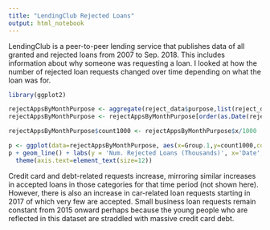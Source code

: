 ```yaml
---
title: "LendingClub Rejected Loans"
output: html_notebook
---
```


LendingClub is a peer-to-peer lending service that publishes data of all granted and rejected loans from 2007 to Sep. 2018. This includes information about why someone was requesting a loan. I looked at how the number of rejected loan requests changed over time depending on what the loan was for. 

```r
library(ggplot2)

rejectAppsByMonthPurpose <- aggregate(reject_data$purpose,list(reject_data$dateMY,reject_data$purpose),length)
rejectAppsByMonthPurpose <- rejectAppsByMonthPurpose[order(as.Date(rejectAppsByMonthPurpose$Group.1, format="%Y-%m-%d")),]

rejectAppsByMonthPurpose$count1000 <- rejectAppsByMonthPurpose$x/1000

p <- ggplot(data=rejectAppsByMonthPurpose, aes(x=Group.1,y=count1000,colour=Group.2))
p + geom_line() + labs(y = 'Num. Rejected Loans (Thousands)', x='Date', color='Loan Purpose') + 
  theme(axis.text=element_text(size=12))
```

Credit card and debt-related requests increase, mirroring similar increases in accepted loans in those categories for that time period (not shown here). However, there is also an increase in car-related loan requests starting in 2017 of which very few are accepted. Small business loan requests remain constant from 2015 onward perhaps because the young people who are reflected in this dataset are straddled with massive credit card debt. 